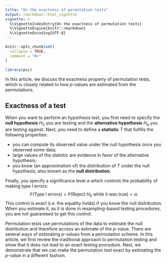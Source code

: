 ```yaml
---
title: "On the exactness of permutation tests"
output: rmarkdown::html_vignette
vignette: >
  %\VignetteIndexEntry{On the exactness of permutation tests}
  %\VignetteEngine{knitr::rmarkdown}
  %\VignetteEncoding{UTF-8}
---
```


```r
knitr::opts_chunk$set(
  collapse = TRUE,
  comment = "#>"
)
```

```r
library(psi)
```

In this article, we discuss the exactness property of permutation tests, which is closely related to how $p$-values are estimated from the permutations.

## Exactness of a test

When you want to perform an hypothesis test, you first need to specify the **null hypothesis** $H_0$ you are testing and the **alternative hypothesis** $H_a$ you are testing against. Next, you need to define a **statistic** $T$ that fulfills the following properties:

- you can compute its observed value under the null hypothesis once you observed some data;
- large values of the statistic are evidence in favor of the alternative hypothesis;
- you know (an approximation of) the distribution of $T$ under the null hypothesis, also known as the **null distribution**.

Finally, you specify a significance level $\alpha$ which controls the probability of making type I errors:
$$  \mathbb{P} \left( \mbox{Type I errors} \right) = \mathbb{P} \left( \mbox{Reject } H_0 \mbox{ while it was true} \right) = \alpha. $$
This control is exact (i.e. the equality holds) if you know the null distribution. When you estimate it, as it is done in resampling-based testing procedures, you are not guaranteed to get this control.

Permutation tests use permutations of the data to estimate the null distribution and therefore access an estimate of the $p$-value. There are several ways of estimating $p$-values from a permutation scheme. In this article, we first review the traditional approach to permutation testing and show that it does not lead to an exact testing procedure. Next, we demonstrate that we can make the permutation test exact by estimating the $p$-value in a different fashion.
